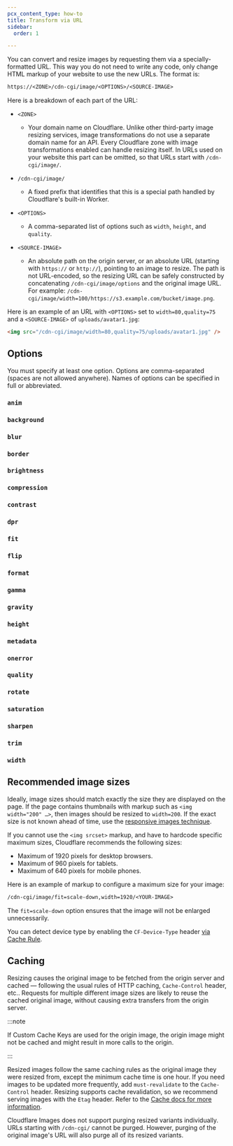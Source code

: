 ```yaml
---
pcx_content_type: how-to
title: Transform via URL
sidebar:
  order: 1

---
```



You can convert and resize images by requesting them via a specially-formatted URL. This way you do not need to write any code, only change HTML markup of your website to use the new URLs. The format is:

```txt
https://<ZONE>/cdn-cgi/image/<OPTIONS>/<SOURCE-IMAGE>
```

Here is a breakdown of each part of the URL:



* `<ZONE>`
  * Your domain name on Cloudflare. Unlike other third-party image resizing services, image transformations do not use a separate domain name for an API. Every Cloudflare zone with image transformations enabled can handle resizing itself. In URLs used on your website this part can be omitted, so that URLs start with `/cdn-cgi/image/`.

* `/cdn-cgi/image/`
  * A fixed prefix that identifies that this is a special path handled by Cloudflare's built-in Worker.

* `<OPTIONS>`
  * A comma-separated list of options such as `width`, `height`, and `quality`.

* `<SOURCE-IMAGE>`
  * An absolute path on the origin server, or an absolute URL (starting with `https://` or `http://`), pointing to an image to resize. The path is not URL-encoded, so the resizing URL can be safely constructed by concatenating `/cdn-cgi/image/options` and the original image URL. For example: `/cdn-cgi/image/width=100/https://s3.example.com/bucket/image.png`.


Here is an example of an URL with `<OPTIONS>` set to `width=80,quality=75` and a `<SOURCE-IMAGE>` of `uploads/avatar1.jpg`:

```html
<img src="/cdn-cgi/image/width=80,quality=75/uploads/avatar1.jpg" />
```

<Render file="ir-svg-aside" />

## Options

You must specify at least one option. Options are comma-separated (spaces are not allowed anywhere). Names of options can be specified in full or abbreviated.

### `anim`

<Render file="anim" />

### `background`

<Render file="background" />

### `blur`

<Render file="blur" />

### `border`

<Render file="border" />

### `brightness`

<Render file="brightness" />

### `compression`

<Render file="compression" />

### `contrast`

<Render file="contrast" />

### `dpr`

<Render file="dpr" />

### `fit`

<Render file="fit" />

### `flip`

<Render file="flip" />

### `format`

<Render file="format" />

### `gamma`

<Render file="gamma" />

### `gravity`

<Render file="gravity" />

### `height`

<Render file="height" />

### `metadata`

<Render file="metadata" />

### `onerror`

<Render file="onerror" />

### `quality`

<Render file="quality" />

### `rotate`

<Render file="rotate" />

### `saturation`

<Render file="saturation" />

### `sharpen`

<Render file="sharpen" />

### `trim`

<Render file="trim" />

### `width`

<Render file="width" />

## Recommended image sizes

Ideally, image sizes should match exactly the size they are displayed on the page. If the page contains thumbnails with markup such as `<img width="200" …>`, then images should be resized to `width=200`. If the exact size is not known ahead of time, use the [responsive images technique](/images/manage-images/create-variants/).

If you cannot use the `<img srcset>` markup, and have to hardcode specific maximum sizes, Cloudflare recommends the following sizes:

* Maximum of 1920 pixels for desktop browsers.
* Maximum of 960 pixels for tablets.
* Maximum of 640 pixels for mobile phones.

Here is an example of markup to configure a maximum size for your image:

```txt
/cdn-cgi/image/fit=scale-down,width=1920/<YOUR-IMAGE>
```

The `fit=scale-down` option ensures that the image will not be enlarged unnecessarily.

You can detect device type by enabling the `CF-Device-Type` header [via Cache Rule](/cache/how-to/cache-rules/examples/cache-device-type/).

## Caching

Resizing causes the original image to be fetched from the origin server and cached — following the usual rules of HTTP caching, `Cache-Control` header, etc.. Requests for multiple different image sizes are likely to reuse the cached original image, without causing extra transfers from the origin server.

:::note


If Custom Cache Keys are used for the origin image, the origin image might not be cached and might result in more calls to the origin.


:::

Resized images follow the same caching rules as the original image they were resized from, except the minimum cache time is one hour. If you need images to be updated more frequently, add `must-revalidate` to the `Cache-Control` header. Resizing supports cache revalidation, so we recommend serving images with the `Etag` header. Refer to the [Cache docs for more information](/cache/concepts/cache-control/#revalidation).

Cloudflare Images does not support purging resized variants individually. URLs starting with `/cdn-cgi/` cannot be purged. However, purging of the original image's URL will also purge all of its resized variants.
